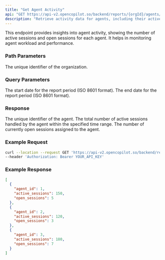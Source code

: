 ```yaml
---
title: "Get Agent Activity"
api: "GET https://api-v2.opencopilot.so/backend/reports/{orgId}/agents/activity"
description: "Retrieve activity data for agents, including their active and open sessions within a specified time range."
---
```


This endpoint provides insights into agent activity, showing the number of active sessions and open sessions for each agent. It helps in monitoring agent workload and performance.

### Path Parameters

<ParamField path="orgId" type="string" required>
  The unique identifier of the organization.
</ParamField>

### Query Parameters

<ParamField query="startDate" type="string" format="date-time" optional>
  The start date for the report period (ISO 8601 format).
</ParamField>

<ParamField query="endDate" type="string" format="date-time" optional>
  The end date for the report period (ISO 8601 format).
</ParamField>

### Response

<ResponseField name="agent_id" type="number">
  The unique identifier of the agent.
</ResponseField>

<ResponseField name="active_sessions" type="number">
  The total number of active sessions handled by the agent within the specified time range.
</ResponseField>

<ResponseField name="open_sessions" type="number">
  The number of currently open sessions assigned to the agent.
</ResponseField>

### Example Request

```bash
curl --location --request GET 'https://api-v2.opencopilot.so/backend/reports/agents/activity?startDate=2023-01-01T00:00:00Z&endDate=2023-12-31T23:59:59Z' \
--header 'Authorization: Bearer YOUR_API_KEY'
```

### Example Response

```json
[
  {
    "agent_id": 1,
    "active_sessions": 150,
    "open_sessions": 5
  },
  {
    "agent_id": 2,
    "active_sessions": 120,
    "open_sessions": 3
  },
  {
    "agent_id": 3,
    "active_sessions": 180,
    "open_sessions": 7
  }
]
```